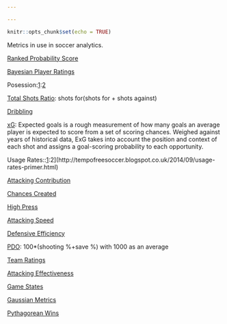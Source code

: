 ```yaml
---

---
```


```r
knitr::opts_chunk$set(echo = TRUE)
```

Metrics in use in soccer analytics.

[Ranked Probability Score](https://cognitivefootball.wordpress.com/rps/)

[Bayesian Player Ratings](http://pena.lt/y/2015/02/26/playerrating-a-bayesian-method-for-evaluating-football-players/)

Posession:[1](https://2plus2equals11.com/2015/08/25/valuing-possession/):[2](http://www.worldfootballcommentaries.com/2013/02/possession-efficiency-ratio-new.html)

[Total Shots Ratio](https://jameswgrayson.wordpress.com/2012/07/15/another-post-about-tsr/): shots for(shots for + shots against)

[Dribbling](http://www.optasportspro.com/about/optapro-blog/posts/2016/blog-carry-on-dribbling/)

[xG](http://cartilagefreecaptain.sbnation.com/2015/10/19/9295905/premier-league-projections-and-new-expected-goals): Expected goals is a rough measurement of how many goals an average player is expected to score from a set of scoring chances. Weighed against years of historical data, ExG takes into account the position and context of each shot and assigns a goal-scoring probability to each opportunity.

Usage Rates::[1](http://regressing.deadspin.com/stat-primer-what-can-usage-rates-teach-us-about-the-pr-1642456897):2](http://tempofreesoccer.blogspot.co.uk/2014/09/usage-rates-primer.html)

[Attacking Contribution](http://statsbomb.com/2014/10/attacking-contribution-metric-and-man-uniteds-reliance-on-di-maria/)

[Chances Created](http://statsbomb.com/2014/07/what-matters-in-football-a-deeper-look-at-chances-created/)

[High Press](http://statsbomb.com/2014/07/defensive-metrics-measuring-the-intensity-of-a-high-press/)

[Attacking Speed](http://statsbomb.com/2014/06/the-importance-of-attacking-speed-and-the-quickest-attacking-team-in-epl/)

[Defensive Efficiency](https://thecounterattack.wordpress.com/2013/02/20/measuring-defensive-efficiency-deff/)

[PDO](https://jameswgrayson.wordpress.com/2011/04/05/pdo-part-i/): 100*(shooting %+save %) with 1000 as an average

[Team Ratings](https://jameswgrayson.wordpress.com/2014/08/11/methodology-and-validation-of-the-team-ratings/)

[Attacking Effectiveness](http://experimental361.com/2013/01/21/attacking-effectiveness-europe/)

[Game States](http://11tegen11.net/2013/04/06/game-states-and-conversion/)

[Gaussian Metrics](http://analyticsfc.co.uk/2015/12/03/joydivisualization-comparing-individual-performance-to-the-population/)

[Pythagorean Wins](https://www.reddit.com/r/soccer/comments/4dmdlq/oc_pythagorean_wins_expectation_for_the_premier/)
